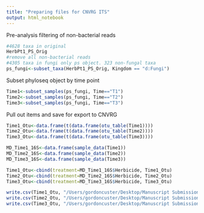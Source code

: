 ```yaml
---
title: "Preparing files for CNVRG ITS"
output: html_notebook
---
```


Pre-analysis filtering of non-bacterial reads
```r
#4628 taxa in original
HerbPt1_PS_Orig
#remove all non-bacterial reads
#4305 taxa in fungi only ps object. 323 non-fungal taxa 
ps_fungi<-subset_taxa(HerbPt1_PS_Orig, Kingdom == "d:Fungi")
```


Subset phyloseq object by time point
```r
Time1<-subset_samples(ps_fungi, Time=="T1")
Time2<-subset_samples(ps_fungi, Time=="T2")
Time3<-subset_samples(ps_fungi, Time=="T3")
```



Pull out items and save for export to CNVRG
```r
Time1_Otu<-data.frame(t(data.frame(otu_table(Time1))))
Time2_Otu<-data.frame(t(data.frame(otu_table(Time2))))
Time3_Otu<-data.frame(t(data.frame(otu_table(Time3))))

MD_Time1_16S<-data.frame(sample_data(Time1))
MD_Time2_16S<-data.frame(sample_data(Time2))
MD_Time3_16S<-data.frame(sample_data(Time3))

Time1_Otu<-cbind(treatment=MD_Time1_16S$Herbicide, Time1_Otu) 
Time2_Otu<-cbind(treatment=MD_Time2_16S$Herbicide, Time2_Otu) 
Time3_Otu<-cbind(treatment=MD_Time3_16S$Herbicide, Time3_Otu) 

write.csv(Time1_Otu, "/Users/gordoncuster/Desktop/Manuscript Submissions/Herbicide and Microbes/Sequence_data/ITS/ITS_time1_otu.csv")
write.csv(Time2_Otu, "/Users/gordoncuster/Desktop/Manuscript Submissions/Herbicide and Microbes/Sequence_data/ITS/ITS_time2_otu.csv")
write.csv(Time3_Otu, "/Users/gordoncuster/Desktop/Manuscript Submissions/Herbicide and Microbes/Sequence_data/ITS/ITS_time3_otu.csv")

```



